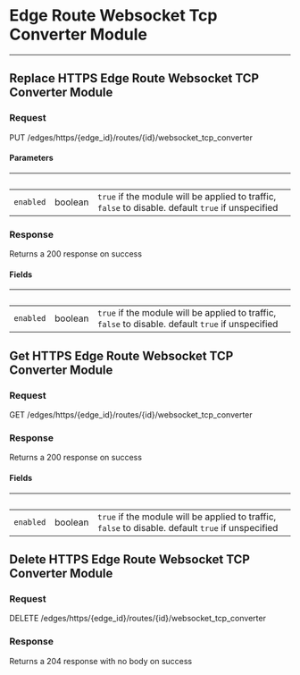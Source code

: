 

# Edge Route Websocket Tcp Converter Module
------------------

## Replace HTTPS Edge Route Websocket TCP Converter Module



### Request

PUT /edges/https/{edge_id}/routes/{id}/websocket_tcp_converter

<EdgeRouteWebsocketTCPConverterModuleReplaceRequest />

#### Parameters

| &nbsp; | &nbsp; | &nbsp; |
|---|---|---|
| `enabled` | boolean | `true` if the module will be applied to traffic, `false` to disable. default `true` if unspecified |

### Response

Returns a 200 response on success

<EdgeRouteWebsocketTCPConverterModuleReplaceResponse />

#### Fields

| &nbsp; | &nbsp; | &nbsp; |
|---|---|---|
| `enabled` | boolean | `true` if the module will be applied to traffic, `false` to disable. default `true` if unspecified |


## Get HTTPS Edge Route Websocket TCP Converter Module



### Request

GET /edges/https/{edge_id}/routes/{id}/websocket_tcp_converter

<EdgeRouteWebsocketTCPConverterModuleGetRequest />

### Response

Returns a 200 response on success

<EdgeRouteWebsocketTCPConverterModuleGetResponse />

#### Fields

| &nbsp; | &nbsp; | &nbsp; |
|---|---|---|
| `enabled` | boolean | `true` if the module will be applied to traffic, `false` to disable. default `true` if unspecified |


## Delete HTTPS Edge Route Websocket TCP Converter Module



### Request

DELETE /edges/https/{edge_id}/routes/{id}/websocket_tcp_converter

<EdgeRouteWebsocketTCPConverterModuleDeleteRequest />

### Response

Returns a 204 response with no body on success
